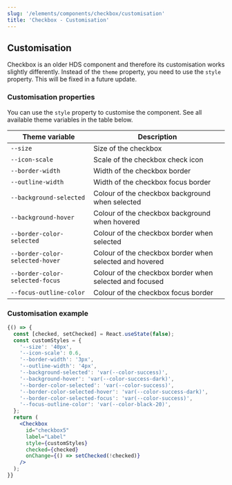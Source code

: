 ```yaml
---
slug: '/elements/components/checkbox/customisation'
title: 'Checkbox - Customisation'
---
```



## Customisation

<Notification type="alert" label="Checkbox customisation works differently!" className="siteNotification">
  Checkbox is an older HDS component and therefore its customisation works slightly differently. Instead of the <code>theme</code> property, you need to use the <code>style</code> property. This will be fixed in a future update.
</Notification>

### Customisation properties
You can use the `style` property to customise the component. See all available theme variables in the table below.

| Theme variable                           | Description                                             |
| ---------------------------------------- | ------------------------------------------------------- |
| `--size`                                 | Size of the checkbox                                    |
| `--icon-scale`                           | Scale of the checkbox check icon                        |
| `--border-width`                         | Width of the checkbox border                            |
| `--outline-width`                        | Width of the checkbox focus border                      |
| `--background-selected`                  | Colour of the checkbox background when selected         |
| `--background-hover`                     | Colour of the checkbox background when hovered          |
| `--border-color-selected`                | Colour of the checkbox border when selected             |
| `--border-color-selected-hover`          | Colour of the checkbox border when selected and hovered |
| `--border-color-selected-focus`          | Colour of the checkbox border when selected and focused |
| `--focus-outline-color`                  | Colour of the checkbox focus border                     |


### Customisation example
<Playground>


```jsx
{() => {
  const [checked, setChecked] = React.useState(false);
  const customStyles = {
    '--size': '40px',
    '--icon-scale': 0.6,
    '--border-width': '3px',
    '--outline-width': '4px',
    '--background-selected': 'var(--color-success)',
    '--background-hover': 'var(--color-success-dark)',
    '--border-color-selected': 'var(--color-success)',
    '--border-color-selected-hover': 'var(--color-success-dark)',
    '--border-color-selected-focus': 'var(--color-success)',
    '--focus-outline-color': 'var(--color-black-20)',
  };
  return (
    <Checkbox
      id="checkbox5"
      label="Label"
      style={customStyles}
      checked={checked}
      onChange={() => setChecked(!checked)}
    />
  );
}}
```

</Playground>


